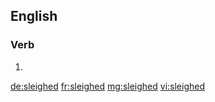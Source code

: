 ==English==

===Verb===
{{head|en|verb form}}

# {{en-past of|sleigh}}

[[de:sleighed]]
[[fr:sleighed]]
[[mg:sleighed]]
[[vi:sleighed]]